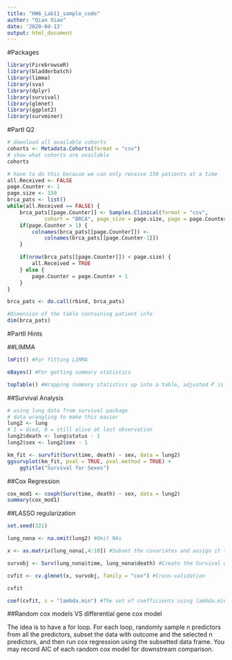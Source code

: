 ```yaml
---
title: "HW6_Lab11_sample_code"
author: "Qian Xiao"
date: '2020-04-13'
output: html_document
---
```

#Packages 
```r
library(FirebrowseR) 
library(bladderbatch)
library(limma)
library(sva)
library(dplyr)
library(survival)
library(glmnet)
library(ggplot2)
library(survminer) 
```

#PartI Q2
```r
# download all available cohorts
cohorts <- Metadata.Cohorts(format = "csv")
# show what cohorts are available
cohorts

# have to do this because we can only receive 150 patients at a time
all.Received <- FALSE
page.Counter <- 1
page.size <- 150
brca_pats <- list()
while(all.Received == FALSE) {
    brca_pats[[page.Counter]] <- Samples.Clinical(format = "csv",
            cohort = "BRCA", page_size = page.size, page = page.Counter)
    if(page.Counter > 1) {
        colnames(brca_pats[[page.Counter]]) <-
            colnames(brca_pats[[page.Counter-1]])
    }

    if(nrow(brca_pats[[page.Counter]]) < page.size) {
        all.Received = TRUE
    } else {
        page.Counter = page.Counter + 1
    }
}

brca_pats <- do.call(rbind, brca_pats)

#Dimension of the table containing patient info
dim(brca_pats)
```


#PartII Hints

##LIMMA
```r

lmFit() #For fitting LIMMA

eBayes() #For getting summary statistics

topTable() #Wrapping summary statistics up into a table, adjusted P is equivalent to FDR, should consider the absolute value of logFC because we want both UPREGULATED and DOWNREGULATED genes

```

##Survival Analysis

```r
# using lung data from survival package
# data wrangling to make this easier
lung2 <- lung
# 1 = died, 0 = still alive at last observation
lung2$death <- lung$status - 1
lung2$sex <- lung2$sex - 1

km_fit <- survfit(Surv(time, death) ~ sex, data = lung2)
ggsurvplot(km_fit, pval = TRUE, pval.method = TRUE) +
    ggtitle("Survival for Sexes")
```

##Cox Regression
```r
cox_mod1 <- coxph(Surv(time, death) ~ sex, data = lung2)
summary(cox_mod1)
```

##LASSO regularization
```r
set.seed(321)

lung_nona <- na.omit(lung2) #Omit NAs

x <- as.matrix(lung_nona[,4:10]) #Subset the covariates and assign it to x

survobj <- Surv(lung_nona$time, lung_nona$death) #Create the Survival object, which is the outcome we are interested in

cvfit <- cv.glmnet(x, survobj, family = "cox") #Cross-validation

cvfit
```

```r
coef(cvfit, s = "lambda.min") #The set of coefficients using lambda.min, choose those that are non-zero to run cox regression
```

##Random cox models VS differential gene cox model

The idea is to have a for loop. For each loop, randomly sample n predictors from all the predictors, subset the data with outcome and the selected n predictors, and then run cox regression using the subsetted data frame. You may record AIC of each random cox model for downstream comparison.



